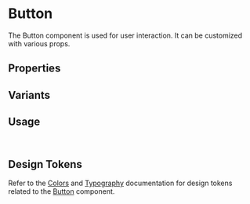 
<Meta of={ButtonStories} />

# Button

The Button component is used for user interaction. It can be customized with various props.

<Canvas of={ButtonStories.PrimaryButton} />

## Properties

<ArgTypes />

## Variants

<Canvas of={ButtonStories.PrimaryButton} />
<Canvas of={ButtonStories.SecondaryButton} />
<Canvas of={ButtonStories.TertiaryButton} />
<Canvas of={ButtonStories.PrimaryDisabledButton} />

## Usage

```jsx
<Button label="My Button" variant="primary" />
```

## Design Tokens

Refer to the [Colors](#) and [Typography](#) documentation for design tokens related to the [Button](#) component.
